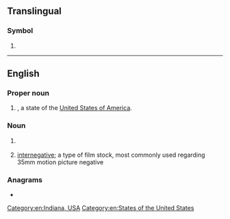 {{also|Appendix:Variations of "in"}}
==Translingual==

===Symbol===
{{mul-symbol}}

# {{ISO 3166|1|2|India}}

----

==English==

===Proper noun===
{{head|en|proper noun}}

# {{abbreviation of|en|[[Indiana]]|nodot=1}}, a state of the [[United States of America]].

===Noun===
{{en-noun|-}}

# {{lb|en|biochemistry}} {{abbreviation of|en|integrase}}
# [[internegative]]; a type of film stock, most commonly used regarding 35mm motion picture negative


===Anagrams===
* {{anagrams|en|a=in|N.I.|NI|ni}}

[[Category:en:Indiana, USA]]
[[Category:en:States of the United States]]